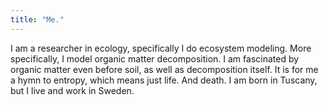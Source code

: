```yaml
---
title: "Me."
---
```


I am a researcher in ecology, specifically I do ecosystem modeling.
More specifically, I model organic matter decomposition. I am fascinated by organic matter even before soil, as well as decomposition itself. It is for me a hymn to entropy, which means just life. And death.
I am born in Tuscany, but I live and work in Sweden.

